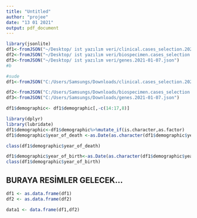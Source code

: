 ```yaml
---
title: "Untitled"
author: "projee"
date: "13 01 2021"
output: pdf_document
---
```


```r
library(jsonlite)
df1<-fromJSON("~/Desktop/ ist yazılım veri/clinical.cases_selection.2021-01-07.json")
df2<-fromJSON("~/Desktop/ ist yazılım veri/biospecimen.cases_selection.2021-01-07.json")
df3<-fromJSON("~/Desktop/ ist yazılım veri/genes.2021-01-07.json")
#b
```

```r
#sude
df1<-fromJSON("C:/Users/Samsungs/Downloads/clinical.cases_selection.2021-01-07.json")

df2<-fromJSON("C:/Users/Samsungs/Downloads/biospecimen.cases_selection.2021-01-07.json")
df3<-fromJSON("C:/Users/Samsungs/Downloads/genes.2021-01-07.json")
```




```r
df1$demographic<- df1$demographic[,-c(14:17,8)]
```

```r
library(dplyr)
library(lubridate)
df1$demographic<-df1$demographic%>%mutate_if(is.character,as.factor)
df1$demographic$year_of_death <-as.Date(as.character(df1$demographic$year_of_death),format="%Y")

class(df1$demographic$year_of_death)

df1$demographic$year_of_birth<-as.Date(as.character(df1$demographic$year_of_birth),format="%Y")
class(df1$demographic$year_of_birth)
```

## BURAYA RESİMLER GELECEK...
```r
df1 <- as.data.frame(df1)
df2 <- as.data.frame(df2)

data1 <- data.frame(df1,df2)
```
















